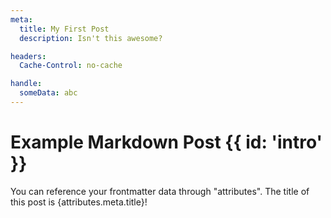 ```yaml
---
meta:
  title: My First Post
  description: Isn't this awesome?

headers:
  Cache-Control: no-cache

handle:
  someData: abc
---
```



# Example Markdown Post {{ id: 'intro' }}

You can reference your frontmatter data through "attributes". The title of this post is {attributes.meta.title}!
